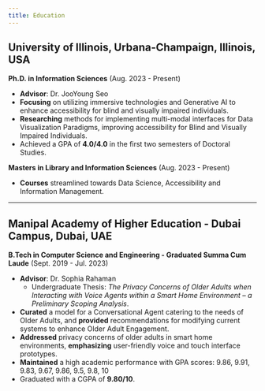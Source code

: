 ```yaml
---
title: Education
---
```


## University of Illinois, Urbana-Champaign, Illinois, USA

**Ph.D. in Information Sciences** (Aug. 2023 - Present)

  - **Advisor**: Dr. JooYoung Seo
  - **Focusing** on utilizing immersive technologies and Generative AI to enhance accessibility for blind and visually impaired individuals.
  - **Researching** methods for implementing multi-modal interfaces for Data Visualization Paradigms, improving accessibility for Blind and Visually Impaired Individuals.
  - Achieved a GPA of **4.0/4.0** in the first two semesters of Doctoral Studies.

**Masters in Library and Information Sciences** (Aug. 2023 - Present)
 
  - **Courses** streamlined towards Data Science, Accessibility and Information Management.

---

## Manipal Academy of Higher Education - Dubai Campus, Dubai, UAE

**B.Tech in Computer Science and Engineering - Graduated Summa Cum Laude** (Sept. 2019 - Jul. 2023)

  - **Advisor**: Dr. Sophia Rahaman
    - Undergraduate Thesis: *The Privacy Concerns of Older Adults when Interacting with Voice Agents within a Smart Home Environment – a Preliminary Scoping Analysis*.
  - **Curated** a model for a Conversational Agent catering to the needs of Older Adults, and **provided** recommendations for modifying current systems to enhance Older Adult Engagement.
  - **Addressed** privacy concerns of older adults in smart home environments, **emphasizing** user-friendly voice and touch interface prototypes.
  - **Maintained** a high academic performance with GPA scores: 9.86, 9.91, 9.83, 9.67, 9.86, 9.5, 9.8, 10
  - Graduated with a CGPA of **9.80/10**.
